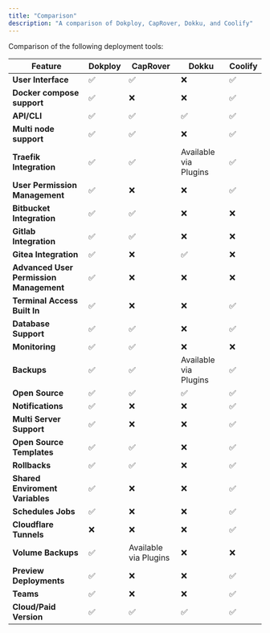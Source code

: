 ```yaml
---
title: "Comparison"
description: "A comparison of Dokploy, CapRover, Dokku, and Coolify"
---
```


Comparison of the following deployment tools:

| Feature                                 | Dokploy | CapRover              | Dokku                 | Coolify |
| --------------------------------------- | ------- | --------------------- | --------------------- | ------- |
| **User Interface**                      | ✅      | ✅                    | ❌                    | ✅      |
| **Docker compose support**              | ✅      | ❌                    | ❌                    | ✅      |
| **API/CLI**                             | ✅      | ✅                    | ✅                    | ✅      |
| **Multi node support**                  | ✅      | ✅                    | ❌                    | ✅      |
| **Traefik Integration**                 | ✅      | ✅                    | Available via Plugins | ✅      |
| **User Permission Management**          | ✅      | ❌                    | ❌                    | ✅      |
| **Bitbucket Integration**               | ✅      | ✅                    | ❌                    | ❌      |
| **Gitlab Integration**                  | ✅      | ✅                    | ❌                    | ❌      |
| **Gitea Integration**                   | ✅      | ❌                    | ✅                    | ❌      |
| **Advanced User Permission Management** | ✅      | ❌                    | ❌                    | ❌      |
| **Terminal Access Built In**            | ✅      | ❌                    | ❌                    | ✅      |
| **Database Support**                    | ✅      | ✅                    | ❌                    | ✅      |
| **Monitoring**                          | ✅      | ✅                    | ❌                    | ❌      |
| **Backups**                             | ✅      | ✅                    | Available via Plugins | ✅      |
| **Open Source**                         | ✅      | ✅                    | ✅                    | ✅      |
| **Notifications**                       | ✅      | ❌                    | ❌                    | ✅      |
| **Multi Server Support**                | ✅      | ❌                    | ❌                    | ✅      |
| **Open Source Templates**               | ✅      | ✅                    | ❌                    | ✅      | 
| **Rollbacks**                           | ✅      | ✅                    | ❌                    | ✅      |
| **Shared Enviroment Variables**         | ✅      | ❌                    | ❌                    | ✅      | 
| **Schedules Jobs**                      | ✅      | ❌                    | ❌                    | ✅      | 
| **Cloudflare Tunnels**                  | ❌      | ❌                    | ❌                    | ✅      |
| **Volume Backups**                      | ✅      | Available via Plugins | ❌                    | ❌      |
| **Preview Deployments**                 | ✅      | ❌                    | ❌                    | ✅      | 
| **Teams**                               | ✅      | ❌                    | ❌                    | ✅      |
| **Cloud/Paid Version**                  | ✅      | ✅                    | ✅                    | ✅      |
